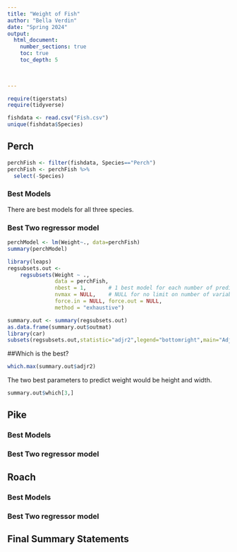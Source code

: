 ```yaml
---
title: "Weight of Fish"
author: "Bella Verdin"
date: "Spring 2024"  
output: 
  html_document:
    number_sections: true
    toc: true
    toc_depth: 5

 
    
---
```



```r
require(tigerstats)
require(tidyverse)
```


```r
fishdata <- read.csv("Fish.csv")
unique(fishdata$Species)
```



## Perch

```r
perchFish <- filter(fishdata, Species=="Perch")
perchFish <- perchFish %>%
  select(-Species)
```


### Best Models

There are best models for all three species. 

### Best Two regressor model

```r
perchModel <- lm(Weight~., data=perchFish)
summary(perchModel)
```

```r
library(leaps)
regsubsets.out <-
    regsubsets(Weight ~ .,
               data = perchFish,
               nbest = 1,       # 1 best model for each number of predictors
               nvmax = NULL,    # NULL for no limit on number of variables
               force.in = NULL, force.out = NULL,
               method = "exhaustive")

summary.out <- summary(regsubsets.out)
as.data.frame(summary.out$outmat)
library(car)
subsets(regsubsets.out,statistic="adjr2",legend="bottomright",main="Adjusted R^2")

```
##Which is the best?

```r
which.max(summary.out$adjr2)
```

The two best parameters to predict weight would be height and width. 

```r
summary.out$which[3,]
```






## Pike

### Best Models

### Best Two regressor model

## Roach

### Best Models

### Best Two regressor model

## Final Summary Statements